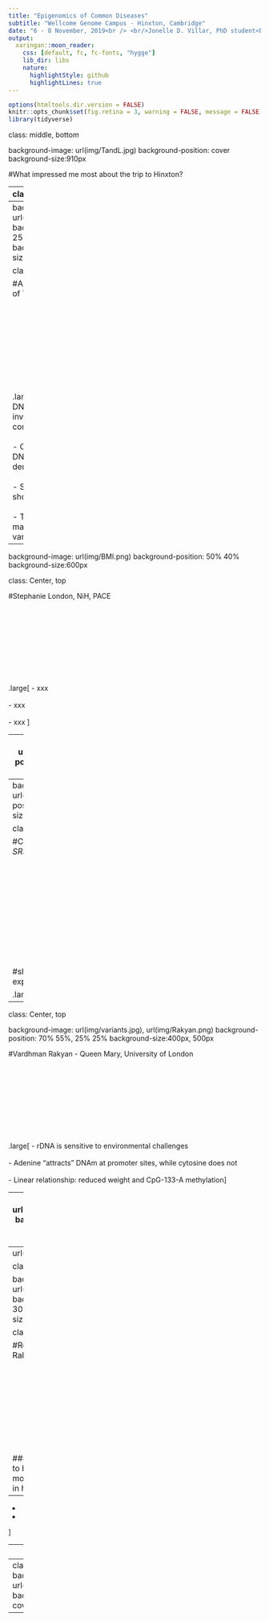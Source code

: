 ```yaml
---
title: "Epigenomics of Common Diseases"
subtitle: "Wellcome Genome Campus - Hinxton, Cambridge"
date: "6 - 8 November, 2019<br /> <br/>Jonelle D. Villar, PhD student<br /> Epigenetics and Multiomics Group"
output: 
  xaringan::moon_reader:
    css: [default, fc, fc-fonts, "hygge"]
    lib_dir: libs
    nature:
      highlightStyle: github
      highlightLines: true
---
```


```r
options(htmltools.dir.version = FALSE)
knitr::opts_chunk$set(fig.retina = 3, warning = FALSE, message = FALSE)
library(tidyverse) 

```

class: middle, bottom 

background-image: url(img/TandL.jpg)
background-position: cover
background-size:910px

#What impressed me most about the trip to Hinxton?

---
class: middle, left

#Great talks about epigenetics<br /> <br />

.Large[
-  Circadian rythms  ⟹influence DNAm<br /> <br />
-   BMI ⟺ DNAm<br /> <br />
-  rDNA is environmentally sensitive<br /> <br />
-  Multiomics method reveals *IGF2* in psychosis
]



---
background-image: url(img/circadian.png)
background-position: 25% 25%
background-size:700px

class: Center, top


#Akil Nair, University of Toronto<br /> <br /> <br /> <br /> <br /> <br /> <br /> <br /> <br /> <br />


.large[
-  Circadian DNA modification is involved in aging and complex disease<br /> <br />
-  Osc-modC reflects DNAm and demethylation<br /> <br />
-  Sampling times shown to impact SZ<br /> <br />
-  Time of sampling may be a confounding variable]

---
background-image: url(img/BMI.png)
background-position: 50% 40%
background-size:600px

class: Center, top

#Stephanie London, NiH, PACE<br /> <br /> <br /> <br /> <br /> <br /> <br /> <br /> <br /> <br />

.large[
-  xxx<br /> <br />
-  xxx<br /> <br />
-  xxx ]

---
background-image: url(img/oscC.jpg)
background-position: 50% 40%
background-size:600px


---
background-image: url(img/EWAS.png)
background-position: 50% 40%
background-size:600px

class: Center, top

#Catalog search of BMI including *SREBF1*<br /> <br /> <br /> <br /> <br /> <br /> <br /> <br /> <br /> <br /> <br /> <br />
#shows BMI and DNAm as both exposure/outcome.

.large[http://www.ewascatalog.org
]
 
---
class: Center, top

background-image: url(img/variants.jpg), url(img/Rakyan.png) 
background-position: 70% 55%, 25% 25%
background-size:400px, 500px



#Vardhman Rakyan - Queen Mary, University of London<br /> <br /> <br /> <br /> <br /> <br /> <br /> <br /> <br /> <br />


.large[
-  rDNA is sensitive to environmental challenges<br /> <br />
-  Adenine "attracts" DNAm at promoter sites, while cytosine does not<br /> <br />
-  Linear relationship: reduced weight and CpG-133-A methylation]

---
background-image: url(img/epi_inheritance.png)
background-position: 35% 35%
background-size:700px


class:Center, top  

#Protein restricted (PR) diet<br /> <br /> <br /> <br /> <br /> <br /> <br /> <br /> <br /> <br />



.large[
-  Animales with higher % A, silence more A-variants through DNAm at CpG-133<br /> <br />
-  rDNA can display changes to DNA, masquerading as "epigenetic" effects<br /> <br />
-  DNAm pattern maintained into adulthood]





---
url(img/Rakyan.png)


class: Center, top

background-image: url(img/aDNA_age.png)
background-position: 35% 30%
background-size:650px

class: Center, top

#Robert Lowe & Vardhman Rakyan<br /> <br /> <br /> <br /> <br /> <br /> <br /> <br /> <br /> <br />

###DNAm is currently known to be the most accurate molecular biomarker of age in humans.
.large[
-
-
-

]

---
class: Center, top

background-image: url(img/group2019.jpeg)
background-position: contain
background-size:910px

# **Acknowledgements**<br /> <br /> <br /> <br /> <br /< <br /> <br /> <br /> <br /> <br /> <br /> <br /> <br /> <br /> <br/> With special thanks to Stéphanie for driving!

---
class: middle, center 
background-image: url(img/Happy2020.jpg)
background-position: cover

---











